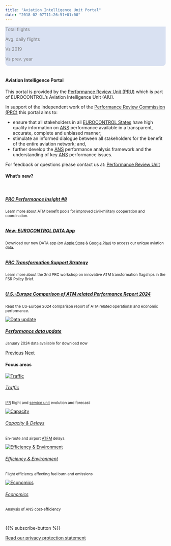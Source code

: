 ```yaml
---
title: "Aviation Intelligence Unit Portal"
date: "2018-02-07T11:26:51+01:00"
---
```


<style type="text/css">
  .img-responsive {
      margin: 0 auto;
      max-width: 75%
  }
  
  .resp-container {
      position: relative;
      overflow: hidden;
      padding-top: 50.0%;
  }
  
  .resp-iframe {
      position: absolute;
      top: 0;
      left: 0;
      width: 100%;
      height: 110%;
      border: 0;
  }
      
  .Scorecard_subt {
    margin: 0px; 
    padding-bottom: 0px;  
    text-align: left; 
    color:#7f7f7f
  }

  .Scorecard_net {
    margin: 0px; 
    padding-bottom: 0px;
    font-weight: bold;  
    text-align: left;
    color: #0070c0; 
    
  }


.col-4 {
  margin: 0px;
  padding: 0px;
  text-align: right;
}
.w3-container {
  border-radius: 10px; 
}

  </style>

<!-- Daily traffic graphs and scorecards Scorecard_net-->
<div class="w3-container" >
<div class="row" style="padding: 0px; background-color: #d9e1f2; border-radius: 10px 10px 0 0; width: 100%;">
<div class="col-12"; style="margin: 0px; "><p id="y2d_day_text" style="font-weight: bold; color: #0070c0;"</p> </div></div>
</div>

<div class="w3-container">
<div class="row" style="padding: 0px; background-color: #d9e1f2; border-radius: 0 0 10px 10px; width: 100%;">

<div class="col">
  <p class="Scorecard_subt">Total flights</p>
  <p id="y2d_traffic" style="font-weight: bold; color: #0070c0;"></p> 
</div>

<div class="col">
  <p class="Scorecard_subt">Avg. daily flights</p>
  <p id="avg_y2d_traffic" style="font-weight: bold; color: #0070c0;"></p>
</div>

<div class="col-2" ; style="margin: 0px; ">
  <p class="Scorecard_subt">Vs 2019</p>
  <p id="dif_y2d_2019" style="font-weight: bold; color: #0070c0;"></p>
</div>

<div class="col-2" ; style="margin: 0px;  ">
  <p class="Scorecard_subt">Vs prev. year</p>
  <p id="dif_y2d_prev_year" style="font-weight: bold; color: #0070c0;"></p>
</div>

<div class="col" ; style="margin: 0px;  ">
</div>
<div class="col" ; style="align=center">
<!--<a href="https://www.eurocontrol.int/Economics/DailyTrafficVariation-States.html"><p>Click for direct access to the daily traffic dashboard </p></a></div>-->
<div class="card bg-light border-0"><a href="https://www.eurocontrol.int/Economics/DailyTrafficVariation-States.html"><img class="card-img-top" src="/images/landing/daily_db.png" alt=""></a></div></div>

</div>
</div>

<!-- script for traffic figures -->
<script type="text/javascript" src="https://www.gstatic.com/charts/loader.js"></script>

<script type="text/javascript">
  var Data
  var my_view_traffic
  var last_day
  var y2d_traffic
  var y2d_prev_year_traffic
  var y2d_2019_traffic 
  var avg_y2d_traffic
  var dif_y2d_2019
  var dif_y2d_prev_year

  google.load("visualization", "1.1", {
    packages: ["corechart", "table", "controls", "bar"]
  });
  google.setOnLoadCallback(Initialisation);

  function Initialisation() {
<!-- 	var request = new XMLHttpRequest(); -->
<!-- 	request.open("GET", "https://www.eurocontrol.int/Economics/Oscar/nw_traffic_data_main_page.json", false); -->
<!-- 	request.send(null); -->
<!-- 	var tempdata = JSON.parse(request.responseText); -->
<!-- 	Datastring = google.visualization.arrayToDataTable(tempdata); -->

<!-- 	Data = new google.visualization.DataTable(); -->

<!--   for(j = 0; j < Datastring.getNumberOfColumns(); j++) { -->
<!-- 				Data.addColumn(Datastring.getValue(0,j), Datastring.getColumnLabel(j)); -->
<!-- //				 console.log(Datastring.getValue(0,j)); -->
<!-- 	} -->

<!-- 	Datastring.removeRow(0) -->
<!-- 	Data.addRows(Datastring.getNumberOfRows()); -->

<!-- 			// alert(Datastring.getNumberOfRows() + "/" + Data.getNumberOfRows() ); -->

<!-- 	for(j = 0; j < Data.getNumberOfColumns(); j++) { -->

<!-- 	if (Data.getColumnType(j) == 'number') { -->
<!-- 	for(i = 0; i < Data.getNumberOfRows(); i++) { -->
<!-- 	Data.setCell(i,j, Number (Datastring.getValue(i,j))); -->
<!-- 	} -->
<!-- 	} -->
<!-- 	else if (Data.getColumnType(j) == 'date') { -->
<!-- 	for(i = 0; i < Data.getNumberOfRows(); i++) { -->
<!-- 	Data.setCell(i,j, new Date(Datastring.getValue(i,j))); -->
<!-- 	} -->
<!-- 	} -->
<!-- 	else { -->
<!-- 	for(i = 0; i < Data.getNumberOfRows(); i++) { -->
<!-- 	Data.setCell(i,j,Datastring.getValue(i,j)); -->
<!-- 	} -->
<!-- 	} -->
<!-- 	} -->

  var query = new google.visualization.Query(
      "https://docs.google.com/spreadsheets/d/14Lt3C3PCxxYCLXXYxRrFXd1s0tVZ3EQ8q9YfuYvx3Ww/edit?usp=sharing&sheet=NW_Flights_All"
    );

  query.send(drawDashboard);
  }

  function drawDashboard(response) {
    Data = response.getDataTable();


  UpdateTraffic();
   }
//---------------------------Update traffic---------------------------------------------
  function UpdateTraffic() {
  my_view_traffic = new google.visualization.DataView(Data);

  last_day = my_view_traffic.getValue(0, 38); 
  my_view_traffic.setRows(
  Data.getFilteredRows([{ column: 7, value: last_day }])
  );

// Calculate datestrings
  last_day_text = last_day.toDateString();
  last_day_text = last_day_text.substring(8, 11) + last_day_text.substring(4, 8) + last_day_text.substring(11);
  y2d_day_text = last_day_text.substring(3, 7) == "Jan " ? "01 – " + last_day_text : "01 Jan – " + last_day_text;

// Calculate traffic scorecard values
  y2d_traffic = my_view_traffic.getValue(0, 30);
  y2d_prev_year_traffic = my_view_traffic.getValue(0, 31);
  y2d_2019_traffic = my_view_traffic.getValue(0, 32);
  
  avg_y2d_traffic = Math.round(my_view_traffic.getValue(0, 33));
  dif_y2d_2019 = Math.round(my_view_traffic.getValue(0, 37)*100);
  dif_y2d_2019 = (dif_y2d_2019 >= 0) ? "+" + dif_y2d_2019 : "" + dif_y2d_2019;
  dif_y2d_prev_year = Math.round(my_view_traffic.getValue(0, 36)*100);
  dif_y2d_prev_year = (dif_y2d_prev_year >= 0) ? "+" + dif_y2d_prev_year : "" + dif_y2d_prev_year;

// Update scorecard values
  document.getElementById("y2d_day_text").innerHTML =  "Latest network traffic situation: " + y2d_day_text; 
  document.getElementById("y2d_traffic").innerHTML = String(y2d_traffic).replace(/(.)(?=(\d{3})+$)/g, '$1,');
  document.getElementById("avg_y2d_traffic").innerHTML = String(avg_y2d_traffic).replace(/(.)(?=(\d{3})+$)/g, '$1,');
  document.getElementById("dif_y2d_2019").innerHTML = String(dif_y2d_2019) + '%' ;
  document.getElementById("dif_y2d_prev_year").innerHTML = String(dif_y2d_prev_year) + '%';
  }
  
</script>
<br>
<div class="container">
<div class="row">
<div class="col-sm-8"><h4>Aviation Intelligence Portal</h4>

This portal is provided by the [Performance Review Unit (PRU)](/about/us/) which is part of EUROCONTROL's Aviation Intelligence Unit (AIU). 

In support of the independent work of the [Performance Review Commission (PRC)](/about/prc/) this portal aims to:

* ensure that all stakeholders in all [EUROCONTROL States](/definition/eurocontrol-area/) have high quality information on [ANS](/acronym/ans/) performance available in a transparent, accurate, complete and unbiased manner;
* stimulate an informed dialogue between all stakeholders for the benefit of the entire aviation network; and,
* further develop the [ANS](/acronym/ans/) performance analysis framework and the understanding of key [ANS](/acronym/ans/) performance issues.

For feedback or questions please contact us at:
[Performance Review Unit](mailto:PRU-Support@eurocontrol.int)
</div>


<div class="col-sm-4" style="min-height: 425px;"><h4>What's new?</h4><br> 
<div id="carouselExampleFade" class="carousel slide carousel-fade" data-ride="carousel">
<div class="carousel-inner">

<!--
<div class="carousel-item active"><div class="card bg-light border-0"><a href="/traffic/punctuality/"><img class="card-img-top" src="/images/landing/ectl_pct.png" alt=""><div class="card-body"><h5 class="card-title">Are flights punctual?</h5></a><small><p class="card-text">Check out the latest punctuality situation in Europe, including a breakdown by airport and state!</p></small></div></div></div>
-->

<div class="carousel-item active"><div class="card  border-0"><a href="https://publish.eurocontrol.int/publication/prc-performance-insight-8-atm-performance-benefit-pools-improved-civil-military" target="_blank"><img class="card-img-top" src="/images/landing/pi8.png" alt=""><div class="card-body"><h5 class="card-title">PRC Performance Insight #8</h5></a><small><p class="card-text">
Learn more about ATM benefit pools for improved civil-military cooperation and coordination.</p></small></div></div></div>

<div class="carousel-item"><div class="card  border-0"><a href="https://apps.apple.com/tr/app/eurocontrol-data/id6467232405" target="_blank"><img class="card-img-top" src="/images/landing/eurocontrol-data.png" alt=""><div class="card-body"><h5 class="card-title">New: EUROCONTROL DATA App</h5></a><small><p class="card-text">Download our new DATA app (on <a href="https://apps.apple.com/tr/app/eurocontrol-data/id6467232405">Apple Store</a> & <a href="https://play.google.com/store/apps/details?id=com.performancereviewunit.eurocontroldata">Google Play</a>) to access our unique aviation data.</p></small></div></div></div>

<div class="carousel-item"><div class="card  border-0"><a href="https://cadmus.eui.eu/handle/1814/76498" target="_blank"><img class="card-img-top" src="/images/landing/prc_tss2.PNG" alt=""><div class="card-body"><h5 class="card-title">PRC Transformation Support Strategy</h5></a><small><p class="card-text">
Learn more about the 2nd PRC workshop on innovative ATM transformation flagships in the FSR Policy Brief. </p></small></div></div></div>

<div class="carousel-item"><div class="card  border-0"><a href="https://www.eurocontrol.int/publication/comparison-air-traffic-management-related-operational-and-economic-performance" target="_blank"><img class="card-img-top" src="/images/landing/us_europe_2024.PNG" alt=""><div class="card-body"><h5 class="card-title">U.S.-Europe Comparison of ATM related Performance Report 2024 </h5></a><small><p class="card-text">
Read the US-Europe 2024 comparison report of ATM related operational and economic performance. </p></small></div></div></div>

<div class="carousel-item"><div class="card  border-0"><a href="/data/"><img class="card-img-top"  src="/images/landing/data_icon.jpg" alt="Data update"><div class="card-body"><h5 class="card-title">Performance data update</h5></a><small><p class="card-text">January 2024 data available for download now</p></small></div></div></div>

<!--
<div class="carousel-item"><div class="card bg-light border-0"><a href="https://www.eurocontrol.int/publication/eurocontrol-european-aviation-overview" target="_blank" ><img class="card-img-top" src="/images/landing/eao.png" alt=""><div class="card-body"><h5 class="card-title">European Aviation Overview</h5></a><small><p class="card-text">
Read our EUROCONTROL aviation briefings on the latest trends in the European network.</p></small></div></div></div>

<div class="carousel-item"><div class="card bg-light border-0"><a href="/prc/transformation/"><img class="card-img-top" src="/images/landing/prc_tss.png" alt=""><div class="card-body"><h5 class="card-title">Transformation</h5></a><small><p class="card-text">
Learn about the PRC's strategy to support the transformation process in ANS.</p></small></div></div></div>

-->

</div>

<a class="carousel-control-prev" href="#carouselExampleFade" role="button" data-slide="prev"><span class="carousel-control-prev-icon" aria-hidden="true"></span><span class="sr-only">Previous</span></a>
<a class="carousel-control-next" href="#carouselExampleFade" role="button" data-slide="next"><span class="carousel-control-next-icon" aria-hidden="true"></span><span class="sr-only">Next</span></a>
</div>
</div>

<!-- 
<div class="col-sm-2"><h4></h4><br>
<div class="card bg-light text-center border-0"><a href="https://www.eurocontrol.int/Economics/DailyTrafficVariation-States.html">
  <img class="card-img-top" src="/images/landing/ectl_int_db.png" alt="Daily traffic statistics"><br>
  <div class="card-body"><h6 class="card-title">Performance Snapshot</h6></a><small><p class="card-text">Click to see the latest monthly snapshot!</p></small>
  </div>
</div>
</div>-->

</div>

#### Focus areas
<!-- cards with Key Performance Areas -->
<div class="container">
<div class="row">
<div class="card-deck">
<div class="card"><a href="/traffic">
  <img class="card-img-top" src="/images/landing/ectl_traff_th.jpg" alt="Traffic">
  <div class="card-body"><h6 class="card-title">Traffic</h6></a><small><p class="card-text">[IFR](/acronym/ifr/) flight and [service unit](/acronym/su/) evolution and forecast </p></small>
  </div>
</div>
<div class="card"><a href="/capacity">
  <img class="card-img-top" src="/images/landing/ectl_cap_th.jpg" alt="Capacity">
  <div class="card-body"><h6 class="card-title">Capacity & Delays</h6></a><small><p class="card-text">En-route and airport [ATFM](/acronym/atfm/) delays</p></small>
  </div>
</div>
<div class="card"><a href="/efficiency">
  <img class="card-img-top" src="/images/landing/ectl_env_th.jpg" alt="Efficiency & Environment">
  <div class="card-body"><h6 class="card-title">Efficiency & Environment</h6></a><small><p class="card-text">Flight efficiency affecting fuel burn and emissions</p></small>
  </div>
</div>
<div class="card"><a href="/economics">
  <img class="card-img-top" src="/images/landing/ectl_cef_th.jpg" alt="Economics">
  <div class="card-body"><h6 class="card-title">Economics</h6></a><small><p class="card-text">Analysis of ANS cost-efficiency</p></small>
  </div>
</div>
</div>
</div>
</div>

<br>
<div class="container text-center">
{{% subscribe-button %}}

[Read our privacy protection statement](/about/privacy/)
</div>

[ectl_daily]: https://www.eurocontrol.int/Economics/DailyTrafficVariation "Daily traffic updates"
[ectlweb]: https://www.eurocontrol.int/ "EUROCONTROL web page"